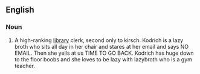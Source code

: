 ==English==
===Noun===
{{en-noun}}
# A high-ranking [[library]] clerk, second only to kirsch. Kodrich is a lazy broth who sits all day in her chair and stares at her email and says NO EMAIL. Then she yells at us TIME TO GO BACK. Kodrich has huge down to the floor boobs and she loves to be lazy with lazybroth who is a gym teacher.